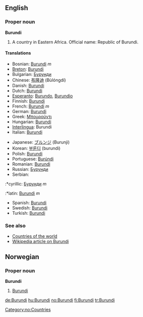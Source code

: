 ==English==
===Proper noun===
'''Burundi'''

# A country in Eastern Africa. Official name: Republic of Burundi.

====Translations====
{{top}}
*Bosnian: [[Burundi]] ''m''
*[[Breton]]: [[Burundi]]
*Bulgarian: [[Бурунди]]
*Chinese: [[布隆迪]] (Bùlóngdí)
*Danish: [[Burundi]]
*Dutch: [[Burundi]]
*[[Esperanto]]: [[Burundo]], [[Burundio]]
*Finnish: [[Burundi]]
*French: [[Burundi]] ''m''
*German: [[Burundi]]
*Greek: [[Μπουρούντι]]
*Hungarian: [[Burundi]]
*[[Interlingua]]: Burundi
*Italian: [[Burundi]]
{{mid}}
*Japanese: [[ブルンジ]] (Burunji)
*Korean: [[부룬디]] (burundi)
*Polish: [[Burundi]]
*Portuguese: [[Burúndi]]
*Romanian: [[Burundi]]
*Russian: [[Бурунди]]
*Serbian:
:*cyrillic: [[Бурунди]] ''m''
:*latin: [[Burundi]] ''m''
*Spanish: [[Burundi]]
*Swedish: [[Burundi]]
*Turkish: [[Burundi]]
{{bottom}}

===See also===
*[[Countries of the world]]
*[[w:Burundi|Wikipedia article on Burundi]]

==Norwegian==
===Proper noun===
[[Category:no:Countries]]
'''Burundi'''
#[[#English|Burundi]]

[[de:Burundi]]
[[hu:Burundi]]
[[no:Burundi]]
[[fi:Burundi]]
[[tr:Burundi]]